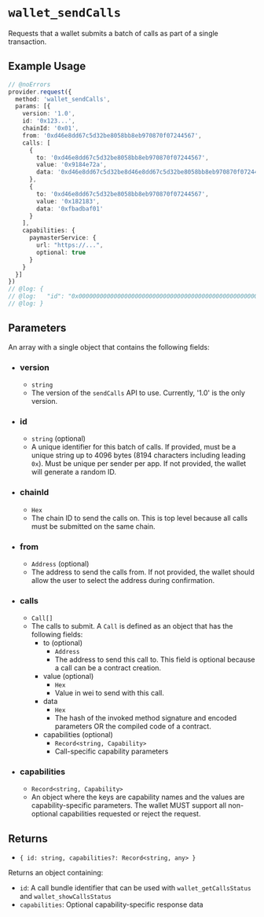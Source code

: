 # `wallet_sendCalls`

Requests that a wallet submits a batch of calls as part of a single transaction.

## Example Usage

```ts twoslash
// @noErrors
provider.request({
  method: 'wallet_sendCalls',
  params: [{
    version: '1.0',
    id: '0x123...',
    chainId: '0x01',
    from: '0xd46e8dd67c5d32be8058bb8eb970870f07244567',
    calls: [
      {
        to: '0xd46e8dd67c5d32be8058bb8eb970870f07244567',
        value: '0x9184e72a',
        data: '0xd46e8dd67c5d32be8d46e8dd67c5d32be8058bb8eb970870f072445675058bb8eb970870f072445675'
      },
      {
        to: '0xd46e8dd67c5d32be8058bb8eb970870f07244567',
        value: '0x182183',
        data: '0xfbadbaf01'
      }
    ],
    capabilities: {
      paymasterService: {
        url: "https://...",
        optional: true
      }
    }
  }]
})
// @log: {
// @log:   "id": "0x00000000000000000000000000000000000000000000000000000000000000000e670ec64341771606e55d6b4ca35a1a6b75ee3d5145a99d05921026d1527331"
// @log: }
```

## Parameters

An array with a single object that contains the following fields:

* ### version
  * `string`
  * The version of the `sendCalls` API to use. Currently, '1.0' is the only version.

* ### id
  * `string` (optional)
  * A unique identifier for this batch of calls. If provided, must be a unique string up to 4096 bytes (8194 characters including leading `0x`). Must be unique per sender per app. If not provided, the wallet will generate a random ID.

* ### chainId
  * `Hex`
  * The chain ID to send the calls on. This is top level because all calls must be submitted on the same chain.

* ### from
  * `Address` (optional)
  * The address to send the calls from. If not provided, the wallet should allow the user to select the address during confirmation.

* ### calls
  * `Call[]`
  * The calls to submit. A `Call` is defined as an object that has the following fields:
    * to (optional)
      * `Address`
      * The address to send this call to. This field is optional because a call can be a contract creation.
    * value (optional)
      * `Hex`
      * Value in wei to send with this call.
    * data
      * `Hex`
      * The hash of the invoked method signature and encoded parameters OR the compiled code of a contract.
    * capabilities (optional)
      * `Record<string, Capability>`
      * Call-specific capability parameters

* ### capabilities
  * `Record<string, Capability>`
  * An object where the keys are capability names and the values are capability-specific parameters. The wallet MUST support all non-optional capabilities requested or reject the request.

## Returns

* `{ id: string, capabilities?: Record<string, any> }`

Returns an object containing:
- `id`: A call bundle identifier that can be used with `wallet_getCallsStatus` and `wallet_showCallsStatus`
- `capabilities`: Optional capability-specific response data